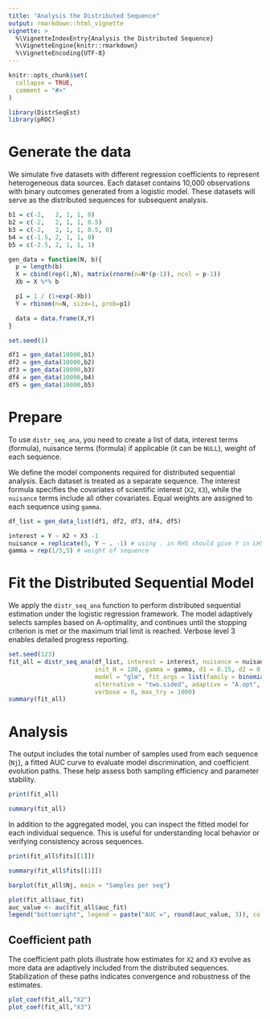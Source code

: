```yaml
---
title: "Analysis the Distributed Sequence"
output: rmarkdown::html_vignette
vignette: >
  %\VignetteIndexEntry{Analysis the Distributed Sequence}
  %\VignetteEngine{knitr::rmarkdown}
  %\VignetteEncoding{UTF-8}
---
```


```r
knitr::opts_chunk$set(
  collapse = TRUE,
  comment = "#>"
)
```

```r
library(DistrSeqEst)
library(pROC)
```

# Generate the data

We simulate five datasets with different regression coefficients to represent heterogeneous data sources. Each dataset contains 10,000 observations with binary outcomes generated from a logistic model. These datasets will serve as the distributed sequences for subsequent analysis.
```r
b1 = c(-2,   2, 1, 1, 0)
b2 = c(-2,   2, 1, 1, 0.5)
b3 = c(-2,   2, 1, 1, 0.5, 0)
b4 = c(-1.5, 2, 1, 1, 0)
b5 = c(-2.5, 2, 1, 1, 1)

gen_data = function(N, b){
  p = length(b)
  X = cbind(rep(1,N), matrix(rnorm(n=N*(p-1)), ncol = p-1))
  Xb = X %*% b

  p1 = 1 / (1+exp(-Xb))
  Y = rbinom(n=N, size=1, prob=p1)

  data = data.frame(X,Y)
}

set.seed(1)

df1 = gen_data(10000,b1)
df2 = gen_data(10000,b2)
df3 = gen_data(10000,b3)
df4 = gen_data(10000,b4)
df5 = gen_data(10000,b5)

```

# Prepare

To use `distr_seq_ana`, you need to create a list of data, interest terms (formula), nuisance terms (formula) if applicable (it can be `NULL`), weight of each sequence.

We define the model components required for distributed sequential analysis. Each dataset is treated as a separate sequence. The interest formula specifies the covariates of scientific interest (`X2`, `X3`), while the `nuisance` terms include all other covariates. Equal weights are assigned to each sequence using `gamma`.
```r
df_list = gen_data_list(df1, df2, df3, df4, df5)

interest = Y ~ X2 + X3 -1
nuisance = replicate(5, Y ~ . -1) # using . in RHS should give Y in LHS
gamma = rep(1/5,5) # weight of sequence
```


# Fit the Distributed Sequential Model

We apply the `distr_seq_ana` function to perform distributed sequential estimation under the logistic regression framework. The model adaptively selects samples based on A-optimality, and continues until the stopping criterion is met or the maximum trial limit is reached. Verbose level 3 enables detailed progress reporting.
```r
set.seed(123)
fit_all = distr_seq_ana(df_list, interest = interest, nuisance = nuisance,
                        init_N = 100, gamma = gamma, d1 = 0.15, d2 = 0.05, alpha = 0.05,
                        model = "glm", fit_args = list(family = binomial()),
                        alternative = "two.sided", adaptive = "A.opt",
                        verbose = 0, max_try = 1000)
summary(fit_all)
```


# Analysis

The output includes the total number of samples used from each sequence (`Nj`), a fitted AUC curve to evaluate model discrimination, and coefficient evolution paths. These help assess both sampling efficiency and parameter stability.
```r
print(fit_all)
```

```r
summary(fit_all)
```

In addition to the aggregated model, you can inspect the fitted model for each individual sequence. This is useful for understanding local behavior or verifying consistency across sequences.
```r
print(fit_all$fits[[1]])
```

```r
summary(fit_all$fits[[1]])
```

```r
barplot(fit_all$Nj, main = "Samples per seq")

plot(fit_all$auc_fit)
auc_value <- auc(fit_all$auc_fit)
legend("bottomright", legend = paste("AUC =", round(auc_value, 3)), col = "blue", lwd = 2)
```

## Coefficient path

The coefficient path plots illustrate how estimates for `X2` and `X3` evolve as more data are adaptively included from the distributed sequences. Stabilization of these paths indicates convergence and robustness of the estimates.

```r
plot_coef(fit_all,"X2")
plot_coef(fit_all,"X3")
```



